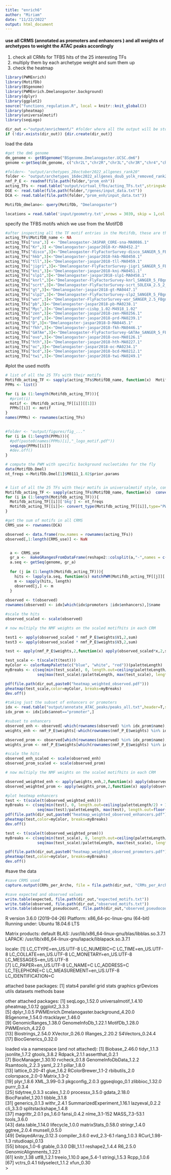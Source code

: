 ```yaml
---
title: "enrich6"
author: "Miriam"
date: "11/22/2022"
output: html_document
---
```


#### use all CRMS (annotated as promoters and enhancers ) and all weights of archetypes to weight the ATAC peaks accordingly

(1) check all CRMs for TFBS hits of the 25 interesting TFs
(2) multiply them by each archetype weight and sum them up 
(3) check the heatmap


```r
library(PWMEnrich)
library(MotifDb)
library(BSgenome)
library(PWMEnrich.Dmelanogaster.background)
library(dplyr)
library(ggplot2)
source("functions_regulation.R", local = knitr::knit_global())
library(pheatmap)
library(universalmotif)
library(seqLogo)

dir_out <-"output/enrichment/" #folder where all the output will be stored
if (!dir.exists(dir_out)) {dir.create(dir_out)}
```

load the data 
```r
#get the dm6 genome 
dm_genome <- getBSgenome("BSgenome.Dmelanogaster.UCSC.dm6")
genome <-getSeq(dm_genome, c("chr2L","chr2R","chr3L","chr3R","chr4","chrX","chrY")) 

#folder<- "output/archetypes_28october2022_allgenes_rank20"
folder <- "output/archetypes_16dec2022_allgenes_doub_yolk_removed_rank20"
nmf_P_E <- readnmf(file.path(folder,"prom_enh"))
acting_TFs <- read.table("output/virtual_tfbs/acting_TFs.txt",stringsAsFactors = F)
DGE <- read.table(file.path(folder,"/genes/input_data.txt"))
DCA <- read.table(file.path(folder,"prom_enh/input_data.txt"))

MotifDb_dmelano<- query(MotifDb, "Dmelanogaster")

locations = read.table('input/geometry.txt',nrows = 3039, skip = 1,col.names = c("x","y","z"))
```



specify the TFBS motifs which we use from the MotifDB
```r
#after inspecting all the TF motif entries in the Motifdb, these are the chosen one: 
acting_TFs$MotifDB_name <- NA
acting_TFs["sna",3] <- "Dmelanogaster-JASPAR_CORE-sna-MA0086.1"
acting_TFs["Kr",3] <-"Dmelanogaster-jaspar2018-Kr-MA0452.2"
acting_TFs["disco",3]<-"Dmelanogaster-FlyFactorSurvey-disco_SANGER_5_FBgn0000459"
acting_TFs["hkb",3]<-"Dmelanogaster-jaspar2018-hkb-MA0450.1"
acting_TFs["tll",3]<-"Dmelanogaster-jaspar2018-tll-MA0459.1"
acting_TFs["jigr1",3]<-"Dmelanogaster-FlyFactorSurvey-jigr1_SANGER_5_FBgn0039350"
acting_TFs["kni",3]<-"Dmelanogaster-jaspar2018-kni-MA0451.1"
acting_TFs["slp1",3]<-"Dmelanogaster-jaspar2018-slp1-MA0458.1"
acting_TFs["knrl",3]<-"Dmelanogaster-FlyFactorSurvey-knrl_SANGER_5_FBgn0001323"
acting_TFs["scrt",3]<-"Dmelanogaster-FlyFactorSurvey-scrt_SOLEXA_2.5_2_FBgn0004880"
acting_TFs["gt",3]<-"Dmelanogaster-jaspar2018-gt-MA0447.1"
acting_TFs["slp2",3]<-"Dmelanogaster-FlyFactorSurvey-slp2_SANGER_5_FBgn0004567"
acting_TFs["wor",3]<-"Dmelanogaster-FlyFactorSurvey-wor_SANGER_2.5_FBgn0001983"
acting_TFs["pb",3]<-"Dmelanogaster-jaspar2018-pb-MA0238.1"
acting_TFs["Myc",3]<-"Dmelanogaster-cisbp_1.02-M4918_1.02"
acting_TFs["zen",3]<-"Dmelanogaster-jaspar2018-zen-MA0256.1"
acting_TFs["prd",3]<-"Dmelanogaster-jaspar2018-prd-MA0239.1"
acting_TFs["D",3]<-"Dmelanogaster-jaspar2018-D-MA0445.1"
acting_TFs["fkh",3]<-"Dmelanogaster-jaspar2018-fkh-MA0446.1"
acting_TFs["GATAe",3]<-"Dmelanogaster-FlyFactorSurvey-GATAe_SANGER_5_FBgn0038391"
acting_TFs["ovo",3]<-"Dmelanogaster-jaspar2018-ovo-MA0126.1"
acting_TFs["hth",3]<-"Dmelanogaster-jaspar2018-hth-MA0227.1"
acting_TFs["oc",3]<-"Dmelanogaster-jaspar2018-oc-MA0234.1"
acting_TFs["bcd",3]<-"Dmelanogaster-jaspar2018-bcd-MA0212.1"
acting_TFs["twi",3]<-"Dmelanogaster-jaspar2018-twi-MA0249.1"

```

#plot the used motifs
```r
# list of all the 25 TFs with their motifs
Motifdb_acting_TF <- sapply(acting_TFs$MotifDB_name, function(x)  MotifDb_dmelano[grep(x,names(MotifDb_dmelano))])
PPMs <- list()

for (i in (1:length(Motifdb_acting_TF))){
  #print(i)
  motif <- (Motifdb_acting_TF[[i]][[1]])
  PPMs[[i]] <- motif
}
names(PPMs) <- rownames(acting_TFs)
  

#folder <- "output/figures/fig_..."
for (i in (1:length(PPMs))){
  #pdf(paste0(names(PPMs)[i],"_logo_motif.pdf"))
  seqLogo(PPMs[[i]])
  #dev.off()
}


```

```r
# compute the PWM with specific background nucleotides for the fly 
data(MotifDb.Dmel)
nt_freqs <-MotifDb.Dmel[1]$M0111_1.02$prior.params


# list of all the 25 TFs with their motifs in universalmotif style, convert to PWM based on the background freqs
Motifdb_acting_TF <- sapply(acting_TFs$MotifDB_name, function(x)  convert_motifs(MotifDb_dmelano[grep(x,names(MotifDb_dmelano))])[[1]])
for (i in (1:length(Motifdb_acting_TF))){
  Motifdb_acting_TF[[i]]['bkg'] <- nt_freqs
  Motifdb_acting_TF[[i]]<- convert_type(Motifdb_acting_TF[[i]],type="PWM")
}

```



```r
#get the sum of motifs in all CRMS
CRMS_use <- rownames(DCA)

observed <- data.frame(row.names = rownames(acting_TFs))
observed[,1:length(CRMS_use)] <- NaN


  a <- CRMS_use
  gr_a <-  makeGRangesFromDataFrame(reshape2::colsplit(a,"-",names = c("chr","start","stop")))
  a.seq <- getSeq(genome, gr_a)
  
  for (j in (1:length(Motifdb_acting_TF))){
    hits <- lapply(a.seq, function(s) matchPWM(Motifdb_acting_TF[[j]]['motif'],s, min.score="85%")) 
    m <- sapply(hits, length)
    observed[j,] <- m
  }
  
observed <- t(observed)
rownames(observed) <- idx[which(idx$promoters |idx$enhancers),]$name

```

```r
#scale the hits 
observed_scaled <- scale(observed)

# now multiply the NMF weights on the scaled motifhits in each CRM  

test1 <- apply(observed_scaled * nmf_P_E$weights$V1,2,sum)
test3 <- apply(observed_scaled * nmf_P_E$weights$V3,2,sum)

test <- apply(nmf_P_E$weights,2,function(x) apply(observed_scaled*x,2,sum))

test_scale <- t(scale(t(test)))
myColor <- colorRampPalette(c("blue", "white", "red"))(paletteLength)
myBreaks <- c(seq(min(test_scale), 0, length.out=ceiling(paletteLength/2) + 1), 
              seq(max(test_scale)/paletteLength, max(test_scale), length.out=floor(paletteLength/2)))

pdf(file.path(dir_out,paste0("heatmap_weighted_observed.pdf")))
pheatmap(test_scale,color=myColor, breaks=myBreaks)
dev.off()

```

```r
#taking just the subset of enhancers or promoters
idx <- read.table("output/annotate_ATAC_peaks/peaks_all.txt",header=T,stringsAsFactors = F)
idx_prom <- idx[idx$annot=="promoter",]

#subset to enhancers
observed_enh <- observed[-which(rownames(observed) %in% idx_prom$name),]
weights_enh <- nmf_P_E$weights[-which(rownames(nmf_P_E$weights) %in% idx_prom$name),]

observed_prom <- observed[which(rownames(observed) %in% idx_prom$name),]
weights_prom <- nmf_P_E$weights[which(rownames(nmf_P_E$weights) %in% idx_prom$name),]

#scale the hits 
observed_enh_scaled <- scale(observed_enh)
observed_prom_scaled <- scale(observed_prom)

# now multiply the NMF weights on the scaled motifhits in each CRM  

observed_weighted_enh <- apply(weights_enh,2,function(x) apply(observed_enh_scaled*x,2,sum))
observed_weighted_prom <- apply(weights_prom,2,function(x) apply(observed_prom_scaled*x,2,sum))

#plot heatmap enhancers
test <- t(scale(t(observed_weighted_enh)))
myBreaks <- c(seq(min(test), 0, length.out=ceiling(paletteLength/2) + 1), 
              seq(max(test)/paletteLength, max(test), length.out=floor(paletteLength/2)))
pdf(file.path(dir_out,paste0("heatmap_weighted_observed_enhancers.pdf")))
pheatmap(test,color=myColor, breaks=myBreaks)
dev.off()

test <- t(scale(t(observed_weighted_prom)))
myBreaks <- c(seq(min(test_scale), 0, length.out=ceiling(paletteLength/2) + 1), 
              seq(max(test_scale)/paletteLength, max(test_scale), length.out=floor(paletteLength/2)))

pdf(file.path(dir_out,paste0("heatmap_weighted_observed_promoters.pdf")))
pheatmap(test,color=myColor, breaks=myBreaks)
dev.off()
```





#save the data 
```r
#save CRMS used
capture.output(CRMs_per_Arche, file = file.path(dir_out, "CRMs_per_Archetype_based_NMFweights.txt"))  

#save expected and observed values 
write.table(expected, file.path(dir_out,"expected_motifs.txt"))
write.table(observed, file.path(dir_out,"observed_motifs.txt"))
write.table(observed_pseudocount, file.path(dir_out,"observed_pseudocount_motifs.txt"))
```



R version 3.6.0 (2019-04-26)
Platform: x86_64-pc-linux-gnu (64-bit)
Running under: Ubuntu 18.04.6 LTS

Matrix products: default
BLAS:   /usr/lib/x86_64-linux-gnu/blas/libblas.so.3.7.1
LAPACK: /usr/lib/x86_64-linux-gnu/lapack/liblapack.so.3.7.1

locale:
 [1] LC_CTYPE=en_US.UTF-8       LC_NUMERIC=C               LC_TIME=en_US.UTF-8        LC_COLLATE=en_US.UTF-8     LC_MONETARY=en_US.UTF-8    LC_MESSAGES=en_US.UTF-8   
 [7] LC_PAPER=en_US.UTF-8       LC_NAME=C                  LC_ADDRESS=C               LC_TELEPHONE=C             LC_MEASUREMENT=en_US.UTF-8 LC_IDENTIFICATION=C       

attached base packages:
 [1] stats4    parallel  grid      stats     graphics  grDevices utils     datasets  methods   base     

other attached packages:
 [1] seqLogo_1.52.0                            universalmotif_1.4.10                     pheatmap_1.0.12                           ggplot2_3.3.3                            
 [5] dplyr_1.0.5                               PWMEnrich.Dmelanogaster.background_4.20.0 BSgenome_1.54.0                           rtracklayer_1.46.0                       
 [9] GenomicRanges_1.38.0                      GenomeInfoDb_1.22.1                       MotifDb_1.28.0                            PWMEnrich_4.22.0                         
[13] Biostrings_2.54.0                         XVector_0.26.0                            IRanges_2.20.2                            S4Vectors_0.24.4                         
[17] BiocGenerics_0.32.0                      

loaded via a namespace (and not attached):
 [1] Biobase_2.46.0              tidyr_1.1.3                 jsonlite_1.7.2              gtools_3.8.2                Rdpack_2.1.1                assertthat_0.2.1           
 [7] BiocManager_1.30.10         rvcheck_0.1.8               GenomeInfoDbData_1.2.2      Rsamtools_2.2.3             yaml_2.2.1                  pillar_1.8.0               
[13] lattice_0.20-41             glue_1.6.2                  RColorBrewer_1.1-2          rbibutils_2.0               colorspace_2.0-0            Matrix_1.3-2               
[19] plyr_1.8.6                  XML_3.99-0.3                pkgconfig_2.0.3             ggseqlogo_0.1               zlibbioc_1.32.0             purrr_0.3.4                
[25] tidytree_0.3.3              scales_1.2.0                processx_3.5.0              gdata_2.18.0                BiocParallel_1.20.1         tibble_3.1.8               
[31] generics_0.1.3              withr_2.4.1                 SummarizedExperiment_1.16.1 lazyeval_0.2.2              cli_3.3.0                   splitstackshape_1.4.8      
[37] magrittr_2.0.1              ps_1.6.0                    fansi_0.4.2                 nlme_3.1-152                MASS_7.3-53.1               tools_3.6.0                
[43] data.table_1.14.0           lifecycle_1.0.0             matrixStats_0.58.0          stringr_1.4.0               ggtree_2.0.4                munsell_0.5.0              
[49] DelayedArray_0.12.3         compiler_3.6.0              evd_2.3-6.1                 rlang_1.0.3                 RCurl_1.98-1.3              rstudioapi_0.13            
[55] bitops_1.0-6                gtable_0.3.0                DBI_1.1.1                   reshape2_1.4.4              R6_2.5.0                    GenomicAlignments_1.22.1   
[61] knitr_1.38                  utf8_1.2.1                  treeio_1.10.0               ape_5.4-1                   stringi_1.5.3               Rcpp_1.0.6                 
[67] vctrs_0.4.1                 tidyselect_1.1.2            xfun_0.30                  
> 


